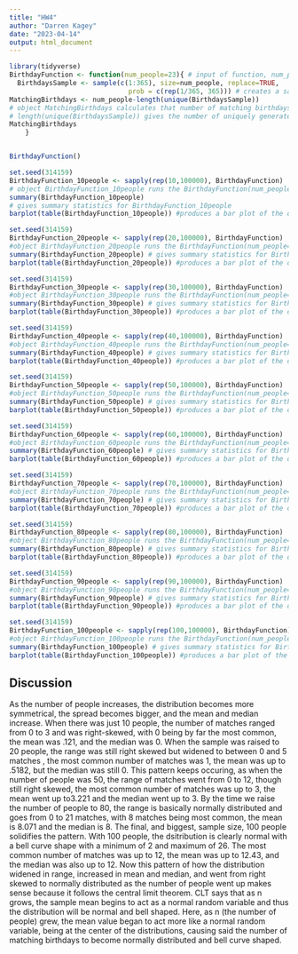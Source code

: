 ```yaml
---
title: "HW4"
author: "Darren Kagey"
date: "2023-04-14"
output: html_document
---
```


```r
library(tidyverse)
BirthdayFunction <- function(num_people=23){ # input of function, num_people, has a default of 23 but can be user specified
  BirthdaysSample <- sample(c(1:365), size=num_people, replace=TRUE,
                              prob = c(rep(1/365, 365))) # creates a sample of birthdays, the size of num_people, where each day has equal probability to be each person's birthday
MatchingBirthdays <- num_people-length(unique(BirthdaysSample))
# object MatchingBirthdays calculates that number of matching birthdays generated in the sample of birthdays
# length(unique(BirthdaysSample)) gives the number of uniquely generated birthdays, so subtracting this value from num_people gives you the number of birthdays that aren't uniwue and match with someone else
MatchingBirthdays
    }


BirthdayFunction()
```

```r
set.seed(314159)
BirthdayFunction_10people <- sapply(rep(10,100000), BirthdayFunction)
# object BirthdayFunction_10people runs the BirthdayFunction(num_people=10) 100,000 times 
summary(BirthdayFunction_10people)
# gives summary statistics for BirthdayFunction_10people
barplot(table(BirthdayFunction_10people)) #produces a bar plot of the distribution of the number of matching birthdays for BirthdayFunction_10people
```

```r
set.seed(314159)
BirthdayFunction_20people <- sapply(rep(20,100000), BirthdayFunction)
#object BirthdayFunction_20people runs the BirthdayFunction(num_people=20) 100,000 times 
summary(BirthdayFunction_20people) # gives summary statistics for BirthdayFunction_20people
barplot(table(BirthdayFunction_20people)) #produces a bar plot of the distribution of the number of matching birthdays for BirthdayFunction_20people
```

```r
set.seed(314159)
BirthdayFunction_30people <- sapply(rep(30,100000), BirthdayFunction)
#object BirthdayFunction_30people runs the BirthdayFunction(num_people=30) 100,000 times 
summary(BirthdayFunction_30people) # gives summary statistics for BirthdayFunction_30people
barplot(table(BirthdayFunction_30people)) #produces a bar plot of the distribution of the number of matching birthdays for BirthdayFunction_30people
```

```r
set.seed(314159)
BirthdayFunction_40people <- sapply(rep(40,100000), BirthdayFunction)
#object BirthdayFunction_40people runs the BirthdayFunction(num_people=40) 100,000 times 
summary(BirthdayFunction_40people) # gives summary statistics for BirthdayFunction_40people
barplot(table(BirthdayFunction_40people)) #produces a bar plot of the distribution of the number of matching birthdays for BirthdayFunction_40people
```

```r
set.seed(314159)
BirthdayFunction_50people <- sapply(rep(50,100000), BirthdayFunction)
#object BirthdayFunction_50people runs the BirthdayFunction(num_people=50) 100,000 times 
summary(BirthdayFunction_50people) # gives summary statistics for BirthdayFunction_50people
barplot(table(BirthdayFunction_50people)) #produces a bar plot of the distribution of the number of matching birthdays for BirthdayFunction_50people
```

```r
set.seed(314159)
BirthdayFunction_60people <- sapply(rep(60,100000), BirthdayFunction)
#object BirthdayFunction_60people runs the BirthdayFunction(num_people=60) 100,000 times 
summary(BirthdayFunction_60people) # gives summary statistics for BirthdayFunction_60people
barplot(table(BirthdayFunction_60people)) #produces a bar plot of the distribution of the number of matching birthdays for BirthdayFunction_60people
```

```r
set.seed(314159)
BirthdayFunction_70people <- sapply(rep(70,100000), BirthdayFunction)
#object BirthdayFunction_70people runs the BirthdayFunction(num_people=70) 100,000 times 
summary(BirthdayFunction_70people) # gives summary statistics for BirthdayFunction_70people
barplot(table(BirthdayFunction_70people)) #produces a bar plot of the distribution of the number of matching birthdays for BirthdayFunction_70people
```

```r
set.seed(314159)
BirthdayFunction_80people <- sapply(rep(80,100000), BirthdayFunction)
#object BirthdayFunction_80people runs the BirthdayFunction(num_people=80) 100,000 times 
summary(BirthdayFunction_80people) # gives summary statistics for BirthdayFunction_80people
barplot(table(BirthdayFunction_80people)) #produces a bar plot of the distribution of the number of matching birthdays for BirthdayFunction_80people
```

```r
set.seed(314159)
BirthdayFunction_90people <- sapply(rep(90,100000), BirthdayFunction)
#object BirthdayFunction_90people runs the BirthdayFunction(num_people=90) 100,000 times 
summary(BirthdayFunction_90people) # gives summary statistics for BirthdayFunction_90people
barplot(table(BirthdayFunction_90people)) #produces a bar plot of the distribution of the number of matching birthdays for BirthdayFunction_90people
```

```r
set.seed(314159)
BirthdayFunction_100people <- sapply(rep(100,100000), BirthdayFunction)
#object BirthdayFunction_100people runs the BirthdayFunction(num_people=100) 100,000 times 
summary(BirthdayFunction_100people) # gives summary statistics for BirthdayFunction_100people
barplot(table(BirthdayFunction_100people)) #produces a bar plot of the distribution of the number of matching birthdays for BirthdayFunction_100people
```

## Discussion
As the number of people increases, the distribution becomes more symmetrical, the spread becomes bigger, and the mean and median increase. When there was just 10 people, the number of matches ranged from 0 to 3 and was right-skewed, with 0 being by far the most common, the mean was .121, and the median was 0. When the sample was raised to 20 people, the range was still right skewed but widened to between 0 and 5 matches , the most common number of matches was 1, the mean was up to .5182, but the median was still 0. This pattern keeps occuring, as when the number of people was 50, the range of matches went from 0 to 12, though still right skewed, the most common number of matches was up to 3, the mean went up to3.221 and the median went up to 3. By the time we raise the number of people to 80, the range is basically normally distributed and goes from 0 to 21 matches, with 8 matches being most common, the mean is 8.071 and the median is 8. The final, and biggest, sample size, 100 people solidifies the pattern. With 100 people, the dsitribution is clearly normal with a bell curve shape with a minimum of 2 and maximum of 26. The most common number of matches was up to 12, the mean was up to 12.43, and the median was also up to 12. Now this pattern of how the distribution widened in range, increased in mean and median, and went from right skewed to normally distributed as the number of people went up makes sense because it follows the central limit theorem. CLT says that as n grows, the sample mean begins to act as a normal random variable and thus the distribution will be normal and bell shaped. Here, as n (the number of people) grew, the mean value began to act more like a normal random variable, being at the center of the distributions, causing said the number of matching birthdays to become normally distributed and bell curve shaped.
